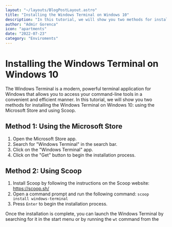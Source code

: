 ```yaml
---
layout: "~/layouts/BlogPostLayout.astro"
title: "Installing the Windows Terminal on Windows 10"
description: "In this tutorial, we will show you two methods for installing the Windows Terminal on Windows 10: using the Microsoft Store and using Scoop"
author: "Admir Gorenca"
icon: "apartments"
date: "2022-07-23"
category: "Enviroments"
---
```


# Installing the Windows Terminal on Windows 10

The Windows Terminal is a modern, powerful terminal application for Windows that allows you to access your command-line tools in a convenient and efficient manner. In this tutorial, we will show you two methods for installing the Windows Terminal on Windows 10: using the Microsoft Store and using Scoop.

## Method 1: Using the Microsoft Store

1. Open the Microsoft Store app.
1. Search for "Windows Terminal" in the search bar.
1. Click on the "Windows Terminal" app.
1. Click on the "Get" button to begin the installation process.

## Method 2: Using Scoop

1. Install Scoop by following the instructions on the Scoop website: https://scoop.sh/
2. Open a command prompt and run the following command: `scoop install windows-terminal`
3. Press `Enter` to begin the installation process.

Once the installation is complete, you can launch the Windows Terminal by searching for it in the start menu or by running the `wt` command from the
